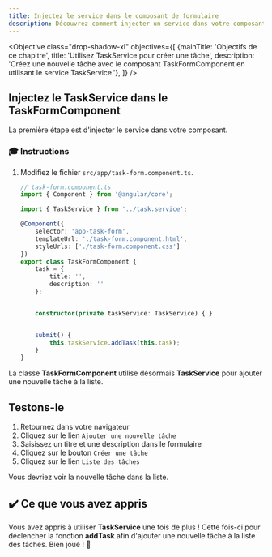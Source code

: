 ```yaml
---
title: Injectez le service dans le composant de formulaire
description: Découvrez comment injecter un service dans votre composant de formulaire dans une application Angular.
---
```



<Objective class="drop-shadow-xl" objectives={[
{mainTitle: 'Objectifs de ce chapitre', title: 'Utilisez TaskService pour créer une tâche', description: 'Créez une nouvelle tâche avec le composant TaskFormComponent en utilisant le service TaskService.'},
]} />

## Injectez le TaskService dans le TaskFormComponent

La première étape est d'injecter le service dans votre composant.

### 🎓 Instructions

<Steps>

1. Modifiez le fichier `src/app/task-form.component.ts`.

    ```typescript ins={"1. Importez TaskService": 3-4} ins={"2. Injectez TaskService dans le constructeur de la classe": 17-18} ins={"3. Appelez la fonction addTask de TaskService": 20-23}
    // task-form.component.ts
    import { Component } from '@angular/core';

    import { TaskService } from '../task.service';

    @Component({
        selector: 'app-task-form',
        templateUrl: './task-form.component.html',
        styleUrls: ['./task-form.component.css']
    })
    export class TaskFormComponent {
        task = {
            title: '',
            description: ''
        };


        constructor(private taskService: TaskService) { }


        submit() {
            this.taskService.addTask(this.task);
        }
    }
    ```

</Steps>

La classe **TaskFormComponent** utilise désormais **TaskService** pour ajouter une nouvelle tâche à la liste.

## Testons-le

<Steps>

1. Retournez dans votre navigateur
2. Cliquez sur le lien `Ajouter une nouvelle tâche`
3. Saisissez un titre et une description dans le formulaire
4. Cliquez sur le bouton `Créer une tâche`
5. Cliquez sur le lien `Liste des tâches`

</Steps>

Vous devriez voir la nouvelle tâche dans la liste.

## ✔️ Ce que vous avez appris

Vous avez appris à utiliser **TaskService** une fois de plus ! Cette fois-ci pour déclencher la fonction **addTask** afin d'ajouter une nouvelle tâche à la liste des tâches. Bien joué ! 🤩
